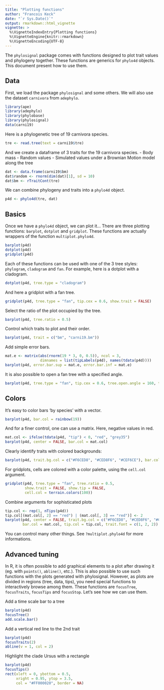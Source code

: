 ---
title: "Plotting functions"
author: "Francois Keck"
date: "`r Sys.Date()`"
output: rmarkdown::html_vignette
vignette: >
  %\VignetteIndexEntry{Plotting functions}
  %\VignetteEngine{knitr::rmarkdown}
  %\VignetteEncoding{UTF-8}
---

The `phylosignal` package comes with functions designed to plot trait values and
phylogeny together. These functions are generics for `phylo4d` objects. This document present
how to use them.

## Data
First, we load the package `phylosignal` and some others. We will also use the dataset `carnivora` from `adephylo`.

```{r, message = FALSE, warning = FALSE}
library(ape)
library(adephylo)
library(phylobase)
library(phylosignal)
data(carni19)
```

Here is a phylogenetic tree of 19 carnivora species.
```{r}
tre <- read.tree(text = carni19$tre)
```

And we create a dataframe of 3 traits for the 19 carnivora species.
- Body mass
- Random values
- Simulated values under a Brownian Motion model along the tree
```{r}
dat <- data.frame(carni19$bm)
dat$random <- rnorm(dim(dat)[1], sd = 10)
dat$bm <- rTraitCont(tre)
```

We can combine phylogeny and traits into a `phylo4d` object.
```{r}
p4d <- phylo4d(tre, dat)
```

## Basics
Once we have a `phylo4d` object, we can plot it...
There are three plotting functions: `barplot`, `dotplot` and `gridplot`. These functions are actually wrappers of the function `multiplot.phylo4d`.
```{r fig.width=8, fig.height=5}
barplot(p4d)
dotplot(p4d)
gridplot(p4d)
```

Each of these functions can be used with one of the 3 tree styles: `phylogram`, `cladogram` and `fan`.
For example, here is a dotplot with a cladogram.
```{r fig.width=8, fig.height=5}
dotplot(p4d, tree.type = "cladogram")
```

And here a gridplot with a fan tree.
```{r fig.width=6, fig.height=6}
gridplot(p4d, tree.type = "fan", tip.cex = 0.6, show.trait = FALSE)
```


Select the ratio of the plot occupied by the tree.
```{r fig.width=8, fig.height=5}
barplot(p4d, tree.ratio = 0.5)
```


Control which traits to plot and their order.
```{r fig.width=8, fig.height=5}
barplot(p4d, trait = c("bm", "carni19.bm"))
```

Add simple error bars.
```{r fig.width=8, fig.height=5}
mat.e <- matrix(abs(rnorm(19 * 3, 0, 0.5)), ncol = 3,
                dimnames = list(tipLabels(p4d), names(tdata(p4d))))
barplot(p4d, error.bar.sup = mat.e, error.bar.inf = mat.e)
```

It is also possible to open a fan tree with a specified angle.
```{r fig.width=8, fig.height=6}
barplot(p4d, tree.type = "fan", tip.cex = 0.6, tree.open.angle = 160, trait.cex = 0.6)
```

## Colors
It's easy to color bars 'by species' with a vector.
```{r fig.width=8, fig.height=5}
barplot(p4d, bar.col = rainbow(19))
```

And for a finer control, one can use a matrix. Here, negative values in red.
```{r fig.width=8, fig.height=5}
mat.col <- ifelse(tdata(p4d, "tip") < 0, "red", "grey35")
barplot(p4d, center = FALSE, bar.col = mat.col)
```

Clearly identify traits with colored backgrounds:
```{r fig.width=8, fig.height=5}
barplot(p4d, trait.bg.col = c("#F6CED8", "#CED8F6", "#CEF6CE"), bar.col = "grey35")
```

For gridplots, cells are colored with a color palette, using the `cell.col` argument. 
```{r fig.width=5, fig.height=6}
gridplot(p4d, tree.type = "fan", tree.ratio = 0.5,
         show.trait = FALSE, show.tip = FALSE,
         cell.col = terrain.colors(100))
```

Combine arguments for sophisticated plots
```{r fig.width=8, fig.height=5}
tip.col <- rep(1, nTips(p4d))
tip.col[(mat.col[, 2] == "red") | (mat.col[, 3] == "red")] <- 2
barplot(p4d, center = FALSE, trait.bg.col = c("#F6CED8", "#CED8F6", "#CEF6CE"),
        bar.col = mat.col, tip.col = tip.col, trait.font = c(1, 2, 2))
```

You can control many other things. See `?multiplot.phylo4d` for more informations.


## Advanced tuning

In R, it is often possible to add graphical elements to a plot after drawing it (eg. with `points()`, `abline()`, etc.). This is also possible to use such functions with the plots generated with phylosignal. However, as plots are divided in regions (tree, data, tips), you need special functions to interactively browse among them. These functions are `focusTree`, `focusTraits`, `focusTips` and `focusStop`. Let's see how we can use them.

Add a time scale bar to a tree
```{r fig.width=8, fig.height=5}
barplot(p4d)
focusTree()
add.scale.bar()
```

Add a vertical red line to the 2nd trait
```{r fig.width=8, fig.height=5}
barplot(p4d)
focusTraits(2)
abline(v = 1, col = 2)
```

Highlight the clade Ursus with a rectangle
```{r fig.width=8, fig.height=5}
barplot(p4d)
focusTips()
rect(xleft = 0, ybottom = 0.5,
     xright = 0.95, ytop = 3.5,
     col = "#FF000020", border = NA)
```

